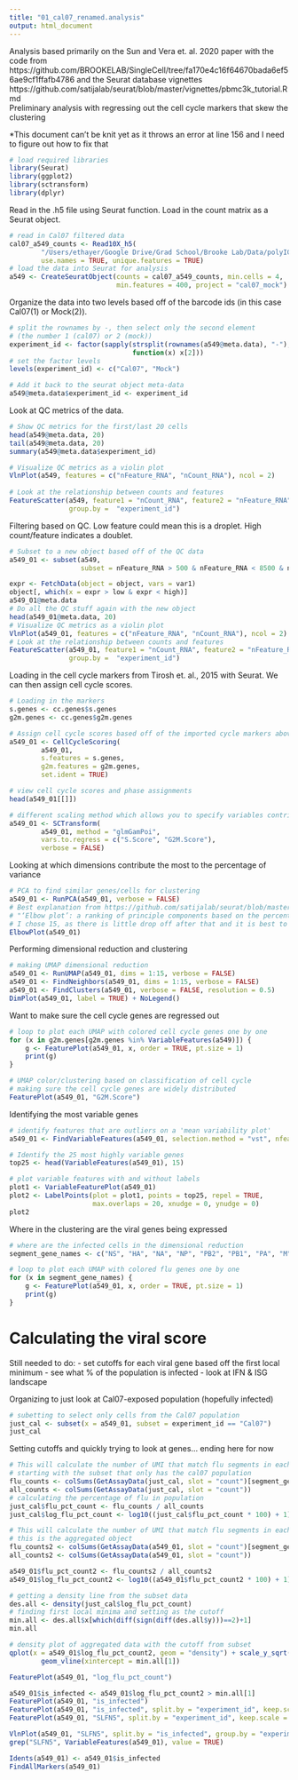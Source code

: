 ```yaml
---
title: "01_cal07_renamed.analysis"
output: html_document
---
```

Analysis based primarily on the Sun and Vera et. al. 2020 paper with the code from https://github.com/BROOKELAB/SingleCell/tree/fa170e4c16f64670bada6ef56ae9cf1ffafb4786 and the Seurat database vignettes https://github.com/satijalab/seurat/blob/master/vignettes/pbmc3k_tutorial.Rmd  
Preliminary analysis with regressing out the cell cycle markers that skew the clustering

*This document can't be knit yet as it throws an error at line 156 and I need to figure out how to fix that

```r
# load required libraries
library(Seurat)
library(ggplot2)
library(sctransform)
library(dplyr)
```

Read in the .h5 file using Seurat function. Load in the count matrix as a Seurat object. 
```r
# read in Cal07 filtered data
cal07_a549_counts <- Read10X_h5(
        "/Users/ethayer/Google Drive/Grad School/Brooke Lab/Data/polyIC_scRNAseq/03_scRNAseq_h5/Cal07_aggr/filtered_feature_bc_matrix.h5",
        use.names = TRUE, unique.features = TRUE)
# load the data into Seurat for analysis
a549 <- CreateSeuratObject(counts = cal07_a549_counts, min.cells = 4, 
                           min.features = 400, project = "cal07_mock")
```
Organize the data into two levels based off of the barcode ids (in this case Cal07(1) or Mock(2)). 
```r
# split the rownames by -, then select only the second element 
# (the number 1 (cal07) or 2 (mock))
experiment_id <- factor(sapply(strsplit(rownames(a549@meta.data), "-"), 
                               function(x) x[2]))
# set the factor levels
levels(experiment_id) <- c("Cal07", "Mock")

# Add it back to the seurat object meta-data
a549@meta.data$experiment_id <- experiment_id
```


Look at QC metrics of the data. 
```r
# Show QC metrics for the first/last 20 cells
head(a549@meta.data, 20)
tail(a549@meta.data, 20)
summary(a549@meta.data$experiment_id)

# Visualize QC metrics as a violin plot
VlnPlot(a549, features = c("nFeature_RNA", "nCount_RNA"), ncol = 2)
        
# Look at the relationship between counts and features
FeatureScatter(a549, feature1 = "nCount_RNA", feature2 = "nFeature_RNA",
               group.by =  "experiment_id")
```

Filtering based on QC. Low feature could mean this is a droplet. High count/feature indicates a doublet.
```r
# Subset to a new object based off of the QC data 
a549_01 <- subset(a549, 
                  subset = nFeature_RNA > 500 & nFeature_RNA < 8500 & nCount_RNA < 115000)

expr <- FetchData(object = object, vars = var1)
object[, which(x = expr > low & expr < high)]
a549_01@meta.data
# Do all the QC stuff again with the new object
head(a549_01@meta.data, 20)
# Visualize QC metrics as a violin plot
VlnPlot(a549_01, features = c("nFeature_RNA", "nCount_RNA"), ncol = 2)
# Look at the relationship between counts and features
FeatureScatter(a549_01, feature1 = "nCount_RNA", feature2 = "nFeature_RNA", 
               group.by =  "experiment_id")

```

Loading in the cell cycle markers from Tirosh et. al., 2015 with Seurat. We can then assign cell cycle scores.
```r
# Loading in the markers
s.genes <- cc.genes$s.genes
g2m.genes <- cc.genes$g2m.genes

# Assign cell cycle scores based off of the imported cycle markers above
a549_01 <- CellCycleScoring(
        a549_01,
        s.features = s.genes,
        g2m.features = g2m.genes,
        set.ident = TRUE)

# view cell cycle scores and phase assignments
head(a549_01[[]])
```


```r
# different scaling method which allows you to specify variables contributing to the scaling/normalization of the data
a549_01 <- SCTransform(
        a549_01, method = "glmGamPoi",
        vars.to.regress = c("S.Score", "G2M.Score"),
        verbose = FALSE)
```

Looking at which dimensions contribute the most to the percentage of variance
```r
# PCA to find similar genes/cells for clustering
a549_01 <- RunPCA(a549_01, verbose = FALSE)
# Best explanation from https://github.com/satijalab/seurat/blob/master/vignettes/pbmc3k_tutorial.Rmd:
# "‘Elbow plot’: a ranking of principle components based on the percentage of variance explained by each one"
# I chose 15, as there is little drop off after that and it is best to be conservative when picking your dimensions to not leave anything out
ElbowPlot(a549_01)
```

Performing dimensional reduction and clustering
```r
# making UMAP dimensional reduction
a549_01 <- RunUMAP(a549_01, dims = 1:15, verbose = FALSE)
a549_01 <- FindNeighbors(a549_01, dims = 1:15, verbose = FALSE)
a549_01 <- FindClusters(a549_01, verbose = FALSE, resolution = 0.5)
DimPlot(a549_01, label = TRUE) + NoLegend()
```

Want to make sure the cell cycle genes are regressed out
```r
# loop to plot each UMAP with colored cell cycle genes one by one
for (x in g2m.genes[g2m.genes %in% VariableFeatures(a549)]) {
    g <- FeaturePlot(a549_01, x, order = TRUE, pt.size = 1)  
    print(g)
}

# UMAP color/clustering based on classification of cell cycle
# making sure the cell cycle genes are widely distributed
FeaturePlot(a549_01, "G2M.Score")
```

Identifying the most variable genes
```r
# identify features that are outliers on a 'mean variability plot'
a549_01 <- FindVariableFeatures(a549_01, selection.method = "vst", nfeatures = 2000)

# Identify the 25 most highly variable genes
top25 <- head(VariableFeatures(a549_01), 15)

# plot variable features with and without labels
plot1 <- VariableFeaturePlot(a549_01)
plot2 <- LabelPoints(plot = plot1, points = top25, repel = TRUE,
                     max.overlaps = 20, xnudge = 0, ynudge = 0)
plot2
```

Where in the clustering are the viral genes being expressed
```r
# where are the infected cells in the dimensional reduction
segment_gene_names <- c("NS", "HA", "NA", "NP", "PB2", "PB1", "PA", "M")

# loop to plot each UMAP with colored flu genes one by one
for (x in segment_gene_names) {
    g <- FeaturePlot(a549_01, x, order = TRUE, pt.size = 1)  
    print(g)
}
```

# Calculating the viral score

Still needed to do: 
- set cutoffs for each viral gene based off the first local minimum
- see what % of the population is infected
- look at IFN & ISG landscape

Organizing to just look at  Cal07-exposed population (hopefully infected)
```r
# subetting to select only cells from the Cal07 population
just_cal <- subset(x = a549_01, subset = experiment_id == "Cal07")
just_cal
```

Setting cutoffs and quickly trying to look at genes... ending here for now
```r
# This will calculate the number of UMI that match flu segments in each cell
# starting with the subset that only has the cal07 population
flu_counts <- colSums(GetAssayData(just_cal, slot = "count")[segment_gene_names,])
all_counts <- colSums(GetAssayData(just_cal, slot = "count"))
# calculating the percentage of flu in population
just_cal$flu_pct_count <- flu_counts / all_counts
just_cal$log_flu_pct_count <- log10((just_cal$flu_pct_count * 100) + 1)

# This will calculate the number of UMI that match flu segments in each cell 
# this is the aggregated object
flu_counts2 <- colSums(GetAssayData(a549_01, slot = "count")[segment_gene_names,])
all_counts2 <- colSums(GetAssayData(a549_01, slot = "count"))

a549_01$flu_pct_count2 <- flu_counts2 / all_counts2
a549_01$log_flu_pct_count2 <- log10((a549_01$flu_pct_count2 * 100) + 1)

# getting a density line from the subset data
des.all <- density(just_cal$log_flu_pct_count)
# finding first local minima and setting as the cutoff
min.all <- des.all$x[which(diff(sign(diff(des.all$y)))==2)+1]
min.all

# density plot of aggregated data with the cutoff from subset
qplot(x = a549_01$log_flu_pct_count2, geom = "density") + scale_y_sqrt() +
        geom_vline(xintercept = min.all[1])

FeaturePlot(a549_01, "log_flu_pct_count")

a549_01$is_infected <- a549_01$log_flu_pct_count2 > min.all[1]
FeaturePlot(a549_01, "is_infected")
FeaturePlot(a549_01, "is_infected", split.by = "experiment_id", keep.scale = "all")
FeaturePlot(a549_01, "SLFN5", split.by = "experiment_id", keep.scale = "all")

VlnPlot(a549_01, "SLFN5", split.by = "is_infected", group.by = "experiment_id")
grep("SLFN5", VariableFeatures(a549_01), value = TRUE)

Idents(a549_01) <- a549_01$is_infected
FindAllMarkers(a549_01)
```


